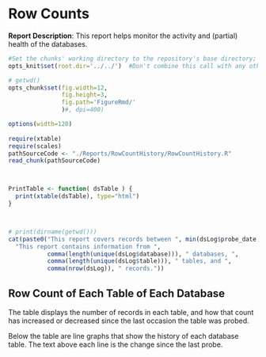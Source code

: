 <!-- Specify the report's official name, goal & description. -->
# Row Counts
**Report Description**: This report helps monitor the activity and (partial) health of the databases.

```r
#Set the chunks' working directory to the repository's base directory; this assumes the report is nested inside of two directories.
opts_knit$set(root.dir='../../')  #Don't combine this call with any other chunk -espeically one that uses file paths.
```
<!-- Point knitr to the underlying code file so it knows where to look for the chunks. -->
```r
# getwd()
opts_chunk$set(fig.width=12, 
               fig.height=3, 
               fig.path='FigureRmd/'
               )#, dpi=400)

options(width=120)
               
require(xtable)
require(scales)
pathSourceCode <- "./Reports/RowCountHistory/RowCountHistory.R"
read_chunk(pathSourceCode) 
```

<!-- Load the packages.  Suppress the output when loading packages. --> 
```r
```

<!-- Load any Global Functions declared in the R file.  Suppress the output. --> 
```r
```

<!-- Declare any global functions specific to a Rmd output.  Suppress the output. --> 
```r
PrintTable <- function( dsTable ) {
  print(xtable(dsTable), type="html")
}
```
<!-- Load the dataset.   -->
```r
```
<!-- Tweak the dataset.   -->
```r
```

```r
# print(dirname(getwd()))
cat(paste0("This report covers records between ", min(dsLog$probe_date, na.rm=T), " and ",  max(dsLog$probe_date, na.rm=T), ".\n",
  "This report contains information from ", 
           comma(length(unique(dsLog$database))), " databases, ", 
           comma(length(unique(dsLog$table))), " tables, and ", 
           comma(nrow(dsLog)), " records."))

```

## Row Count of Each Table of Each Database
The table displays the number of records in each table, and how that count has increased or decreased since the last occasion the table was probed.

Below the table are line graphs that show the history of each database table.  The text above each line is the change since the last probe.

```r
```

```r
```
